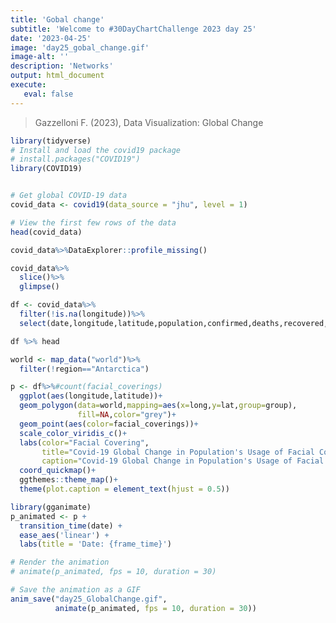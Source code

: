 ```yaml
---
title: 'Gobal change'
subtitle: 'Welcome to #30DayChartChallenge 2023 day 25'
date: '2023-04-25'
image: 'day25_gobal_change.gif'
image-alt: ''
description: 'Networks'
output: html_document
execute: 
   eval: false
---
```



> Gazzelloni F. (2023), Data Visualization: Global Change

```r
library(tidyverse)
# Install and load the covid19 package
# install.packages("COVID19")
library(COVID19)


# Get global COVID-19 data
covid_data <- covid19(data_source = "jhu", level = 1)

# View the first few rows of the data
head(covid_data)

```

```r
covid_data%>%DataExplorer::profile_missing()
```

```r
covid_data%>%
  slice()%>%
  glimpse()
```

```r
df <- covid_data%>%
  filter(!is.na(longitude))%>%
  select(date,longitude,latitude,population,confirmed,deaths,recovered,facial_coverings)

df %>% head
```

```r
world <- map_data("world")%>%
  filter(!region=="Antarctica")

p <- df%>%#count(facial_coverings)
  ggplot(aes(longitude,latitude))+
  geom_polygon(data=world,mapping=aes(x=long,y=lat,group=group),
               fill=NA,color="grey")+
  geom_point(aes(color=facial_coverings))+
  scale_color_viridis_c()+
  labs(color="Facial Covering",
       title="Covid-19 Global Change in Population's Usage of Facial Coverings",
       caption="Covid-19 Global Change in Population's Usage of Facial Coverings\nDataSource: COVID19 package (https://covid19datahub.io ) Guidotti and Ardia (2020)\n#30DayChartChallenge Day25 Global Change | Animation: Federica Gazzelloni") +
  coord_quickmap()+
  ggthemes::theme_map()+
  theme(plot.caption = element_text(hjust = 0.5))
```

```r
library(gganimate)
p_animated <- p +
  transition_time(date) +
  ease_aes('linear') +
  labs(title = 'Date: {frame_time}')

# Render the animation
# animate(p_animated, fps = 10, duration = 30)
```

```r
# Save the animation as a GIF
anim_save("day25_GlobalChange.gif", 
          animate(p_animated, fps = 10, duration = 30))
```
